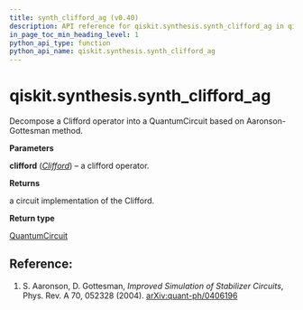 ```yaml
---
title: synth_clifford_ag (v0.40)
description: API reference for qiskit.synthesis.synth_clifford_ag in qiskit v0.40
in_page_toc_min_heading_level: 1
python_api_type: function
python_api_name: qiskit.synthesis.synth_clifford_ag
---
```


<span id="qiskit-synthesis-synth-clifford-ag" />

# qiskit.synthesis.synth\_clifford\_ag

<Function id="qiskit.synthesis.synth_clifford_ag" isDedicatedPage={true} github="https://github.com/qiskit/qiskit/tree/stable/0.23/qiskit/synthesis/clifford/clifford_decompose_ag.py" signature="synth_clifford_ag(clifford)">
  Decompose a Clifford operator into a QuantumCircuit based on Aaronson-Gottesman method.

  **Parameters**

  **clifford** ([*Clifford*](qiskit.quantum_info.Clifford "qiskit.quantum_info.Clifford")) – a clifford operator.

  **Returns**

  a circuit implementation of the Clifford.

  **Return type**

  [QuantumCircuit](qiskit.circuit.QuantumCircuit "qiskit.circuit.QuantumCircuit")

  ## Reference:

  1.  S. Aaronson, D. Gottesman, *Improved Simulation of Stabilizer Circuits*, Phys. Rev. A 70, 052328 (2004). [arXiv:quant-ph/0406196](https://arxiv.org/abs/quant-ph/0406196)
</Function>

